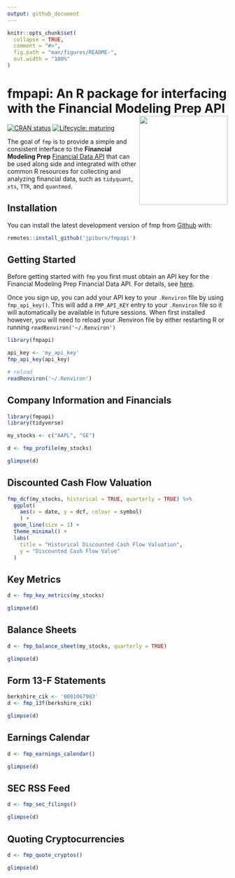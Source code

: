 ```yaml
---
output: github_document
---
```


<!-- README.md is generated from README.Rmd. Please edit that file -->

```r
knitr::opts_chunk$set(
  collapse = TRUE,
  comment = "#>",
  fig.path = "man/figures/README-",
  out.width = "100%"
)
```
# fmpapi: An R package for interfacing with the Financial Modeling Prep API <img src='man/figures/logo.png' align="right" height="202.5" />

<!-- badges: start -->
[![CRAN status](https://www.r-pkg.org/badges/version/fmpapi)](https://CRAN.R-project.org/package=fmpapi)
[![Lifecycle: maturing](https://img.shields.io/badge/lifecycle-maturing-blue.svg)](https://www.tidyverse.org/lifecycle/#maturing)
<!-- badges: end -->

The goal of `fmp` is to provide a simple and consistent interface to the **Financial Modeling Prep** [Financial Data API](https://financialmodelingprep.com/) that can be used along side and integrated with other common R resources 
for collecting and analyzing financial data, such as `tidyquant`, `xts`, `TTR`, and `quantmod`.

## Installation

<!-- You can install the released version of fmp from [CRAN](https://CRAN.R-project.org) with: -->
<!-- --- actually not on CRAN yet -->
<!-- ``` r -->
<!-- install.packages("fmp") -->
<!-- ``` -->
You can install the latest development version of fmp from [Github](https://github.com) with:

``` r
remotes::install_github('jpiburn/fmpapi')
```

## Getting Started

Before getting started with `fmp` you first must obtain an API key for the Financial Modeling Prep Financial Data API. For details, see [here](https://financialmodelingprep.com/developer/docs/pricing/).

Once you sign up, you can add your API key to your `.Renviron` file by using `fmp_api_key()`. This will add a `FMP_API_KEY` entry to your `.Renviron` file so it will automatically be available in future sessions. When first installed however, you will need to reload your .Renviron file by either restarting R or running `readRenviron('~/.Renviron')`

```r
library(fmpapi)

api_key <- 'my_api_key'
fmp_api_key(api_key)

# reload
readRenviron('~/.Renviron')
```


## Company Information and Financials

```r
library(fmpapi)
library(tidyverse)

my_stocks <- c("AAPL", "GE")

d <- fmp_profile(my_stocks)

glimpse(d)
```


## Discounted Cash Flow Valuation
```r

fmp_dcf(my_stocks, historical = TRUE, quarterly = TRUE) %>%
  ggplot(
    aes(x = date, y = dcf, colour = symbol)
    ) +
  geom_line(size = 1) +
  theme_minimal() +
  labs(
    title = "Historical Discounted Cash Flow Valuation",
    y = "Discounted Cash Flow Value"
  )
```


## Key Metrics
```r
d <- fmp_key_metrics(my_stocks)

glimpse(d)
```

## Balance Sheets
```r
d <- fmp_balance_sheet(my_stocks, quarterly = TRUE)

glimpse(d)
```


## Form 13-F Statements
```r
berkshire_cik <- '0001067983'
d <- fmp_13f(berkshire_cik)

glimpse(d)
```

## Earnings Calendar
```r
d <- fmp_earnings_calendar()

glimpse(d)
```

## SEC RSS Feed
```r
d <- fmp_sec_filings()

glimpse(d)
```

## Quoting Cryptocurrencies
```r
d <- fmp_quote_cryptos()

glimpse(d)
```

